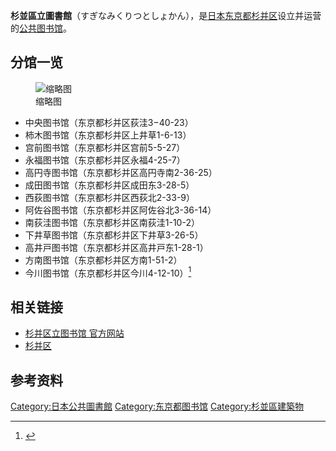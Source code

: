 {{expand|time=2015-01-24T10:22:02+00:00}}
{{refimprove|time=2015-01-24T10:22:02+00:00}}
'''杉並區立圖書館'''（すぎなみくりつとしょかん），是[[日本|日本]][[东京都|东京都]][[杉并区|杉并区]]设立并运营的[[公共图书馆|公共图书馆]]。
==分馆一览==
[[File:杉並区立方南図書館.jpg|缩略图]]
* 中央图书馆（东京都杉并区荻洼3−40-23）
* 柿木图书馆（东京都杉并区上井草1-6-13）
* 宫前图书馆（东京都杉并区宫前5-5-27）
* 永福图书馆（东京都杉并区永福4-25-7）
* 高円寺图书馆（东京都杉并区高円寺南2-36-25）
* 成田图书馆（东京都杉并区成田东3-28-5）
* 西荻图书馆（东京都杉并区西荻北2-33-9）
* 阿佐谷图书馆（东京都杉并区阿佐谷北3-36-14）
* 南荻洼图书馆（东京都杉并区南荻洼1-10-2）
* 下井草图书馆（东京都杉并区下井草3-26-5）
* 高井戸图书馆（东京都杉并区高井戸东1-28-1）
* 方南图书馆（东京都杉并区方南1-51-2）
* 今川图书馆（东京都杉并区今川4-12-10）<ref>{{Cite web |url=https://www.library.city.suginami.tokyo.jp/facilities/index.html |title=存档副本 |access-date=2015-01-24 |archive-date=2020-09-05 |archive-url=https://web.archive.org/web/20200905225042/https://www.library.city.suginami.tokyo.jp/facilities/index.html |dead-url=no }}</ref>

==相关链接==
* [https://www.library.city.suginami.tokyo.jp/ 杉并区立图书馆 官方网站] {{Wayback|url=https://www.library.city.suginami.tokyo.jp/ |date=20210216105833 }}
* [[杉并区|杉并区]]
==参考资料==
{{reflist}}

{{DEFAULTSORT:Suginami Kuritsu Toshokan}}
[[Category:日本公共圖書館|Category:日本公共圖書館]]
[[Category:东京都图书馆|Category:东京都图书馆]]
[[Category:杉並區建築物|Category:杉並區建築物]]